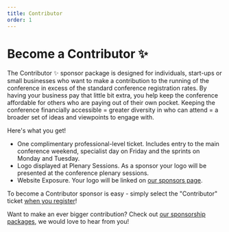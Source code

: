 ```yaml
---
title: Contributor
order: 1
---
```


# Become a Contributor ✨

The Contributor ✨ sponsor package is designed for individuals, start-ups or small businesses who want to make a contribution to the running of the conference in excess of the standard conference registration rates. By having your business pay that little bit extra, you help keep the conference affordable for others who are paying out of their own pocket. Keeping the conference financially accessible = greater diversity in who can attend = a broader set of ideas and viewpoints to engage with.

Here's what you get!

- One complimentary professional-level ticket. Includes entry to the main conference weekend, specialist day on Friday and the sprints on Monday and Tuesday.
- Logo displayed at Plenary Sessions. As a sponsor your logo will be presented at the conference plenary sessions.
- Website Exposure. Your logo will be linked on [our sponsors page](https://2025.pycon.org.au/sponsor/).

To become a Contributor sponsor is easy - simply select the "Contributor" ticket [when you register](https://2025.pycon.org.au/attend/)!

Want to make an ever bigger contribution? Check out [our sponsorship packages](https://2025.pycon.org.au/sponsor/), we would love to hear from you!